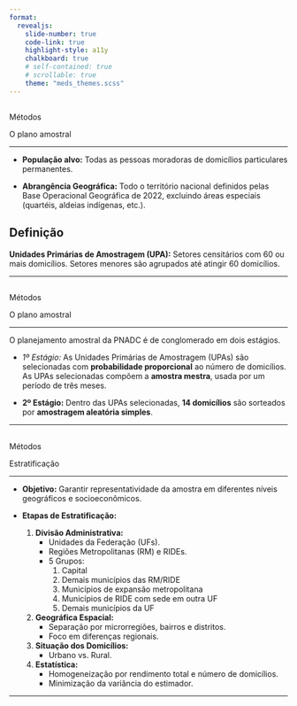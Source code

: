 ```yaml
---
format: 
  revealjs:
    slide-number: true
    code-link: true
    highlight-style: a11y
    chalkboard: true
    # self-contained: true
    # scrollable: true
    theme: "meds_themes.scss"
---
```


## {#metodos1 data-menu-title="Métodos: O plano amostral"}

[Métodos]{.slide-title}

[O plano amostral]{.custom-subtitle2}

<hr>

::: body-text-m

- **População alvo:** Todas as pessoas moradoras de domicílios particulares permanentes.

- **Abrangência Geográfica:** Todo o território nacional definidos pelas Base Operacional Geográfica de 2022, excluindo áreas especiais (quartéis, aldeias indígenas, etc.).


::: callout-important
## Definição

**Unidades Primárias de Amostragem (UPA):** Setores censitários com 60 ou mais domicílios. Setores menores são agrupados até atingir 60 domicílios.

:::

:::

---

## {#metodos2 data-menu-title="Métodos: O plano amostral"}

[Métodos]{.slide-title}

[O plano amostral]{.custom-subtitle2}

<hr>

::: body-text-m

O planejamento amostral da PNADC é de conglomerado em dois estágios.

- [*1º Estágio:*]{.sanchez-font} 
As Unidades Primárias de Amostragem (UPAs) são selecionadas com **probabilidade proporcional** ao número de domicílios. As UPAs selecionadas compõem a **amostra mestra**, usada por um período de três meses.

- **2º Estágio:**   Dentro das UPAs selecionadas, **14 domicílios** são sorteados por **amostragem aleatória simples**.

:::

---

## {#metodos3 data-menu-title="Métodos: Estratificação"}

[Métodos]{.slide-title}

[Estratificação]{.custom-subtitle2}

<hr>

::: body-text-s

- **Objetivo:** Garantir representatividade da amostra em diferentes níveis geográficos e socioeconômicos.

- **Etapas de Estratificação:**

  1. **Divisão Administrativa:**
     - Unidades da Federação (UFs).
     - Regiões Metropolitanas (RM) e RIDEs.
     - 5 Grupos:
       1. Capital
       2. Demais municípios das RM/RIDE
       3. Municípios de expansão metropolitana
       4. Municípios de RIDE com sede em outra UF
       5. Demais municípios da UF

  2. **Geográfica Espacial:**
     - Separação por microrregiões, bairros e distritos.
     - Foco em diferenças regionais.

  3. **Situação dos Domicílios:**
     - Urbano vs. Rural.

  4. **Estatística:**
     - Homogeneização por rendimento total e número de domicílios.
     - Minimização da variância do estimador.

:::



---
